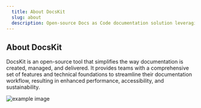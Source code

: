 ```yaml
---
  title: About DocsKit
  slug: about
  description: Open-source Docs as Code documentation solution leveraging platformOS, a git workflow, and a static site generator
---
```


## About DocsKit

DocsKit is an open-source tool that simplifies the way documentation is created, managed, and delivered. It provides teams with a comprehensive set of features and technical foundations to streamline their documentation workflow, resulting in enhanced performance, accessibility, and sustainability.

![example image](./_assets/flexibility.jpg)
